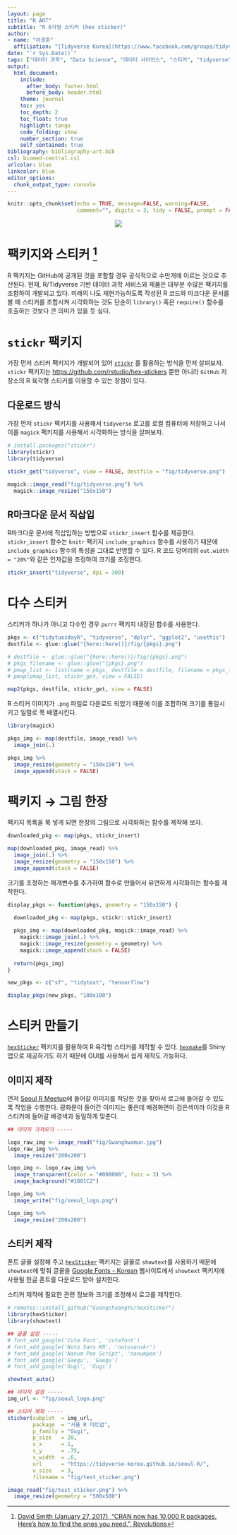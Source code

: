 ```yaml
---
layout: page
title: "R ART"
subtitle: "R 6각형 스티커 (hex sticker)"
author:
- name: "이광춘"
  affiliation: "[Tidyverse Korea](https://www.facebook.com/groups/tidyverse/)"
date: "`r Sys.Date()`"
tags: ["데이터 과학", "Data Science", "데이터 사이언스", "스티커", "tidyverse", "stickr"]
output:
  html_document: 
    include:
      after_body: footer.html
      before_body: header.html
    theme: journal
    toc: yes
    toc_depth: 2
    toc_float: true
    highlight: tango
    code_folding: show
    number_section: true
    self_contained: true
bibliography: bibliography-art.bib
csl: biomed-central.csl
urlcolor: blue
linkcolor: blue
editor_options: 
  chunk_output_type: console
---
```


```r
knitr::opts_chunk$set(echo = TRUE, message=FALSE, warning=FALSE,
                      comment="", digits = 3, tidy = FALSE, prompt = FALSE, fig.align = 'center')

```

<center>
![](fig/r-stickers.png)
</center>

# 팩키지와 스티커 [^packages-revolutions] {#sticker-embedding}

[^packages-revolutions]: [David Smith (January 27, 2017), "CRAN now has 10,000 R packages. Here's how to find the ones you need.", Revolutions](https://blog.revolutionanalytics.com/2017/01/cran-10000.html)

R 팩키지는 GitHub에 공개된 것을 포함할 경우 공식적으로 수만개에 이르는 것으로 추산된다.
현재, R/Tidyverse 기반 데이터 과학 서비스와 제품은 대부분 수많은 팩키지를 조합하여 개발되고 있다.
미래의 나도 재현가능하도록 작성된 R 코드와 마크다운 문서를 볼 때 스티커를 조합시켜 시각화하는 것도 단순히 `library()` 혹은 `require()` 함수를 호출하는 것보다 큰 의미가 있을 듯 싶다. 


# `stickr` 팩키지 {#stickr}

가장 먼저 스티커 팩키지가 개발되어 있어 [`stickr`](https://cran.rstudio.com/web/packages/stickr/index.html) 를 활용하는 방식을 먼저 살펴보자.
`stickr` 팩키지는 <https://github.com/rstudio/hex-stickers> 뿐만 아니라 `GitHub` 저장소의 R 육각형 스티커를 이용할 수 있는 장점이 있다.

## 다운로드 방식 {#download-stickers}

가장 먼저 `stickr` 팩키지를 사용해서 `tidyverse` 로고를 로컬 컴퓨터에 저장하고 나서 이를 `magick` 팩키지를 사용해서 시각화하는 방식을 살펴보자.

```r
# install.packages("stickr")
library(stickr)
library(tidyverse)

stickr_get("tidyverse", view = FALSE, destfile = "fig/tidyverse.png")

magick::image_read("fig/tidyverse.png") %>% 
  magick::image_resize("150x150")

```

## R마크다운 문서 직삽입 {#download-stickers}

R마크다운 문서에 직삽입하는 방법으로 `stickr_insert` 함수를 제공한다.
`stickr_insert` 함수는 `knitr` 팩키지 `include_graphics` 함수를 사용하기 때문에 `include_graphics` 함수의 특성을 그대로 반영할 수 있다.
R 코드 덩어리의 `out.width = "20%"`와 같은 인자값을 조정하여 크기를 조정한다.

```r
stickr_insert("tidyverse", dpi = 300)
```


# 다수 스티커 {#many-stickr}

스티커가 하나가 아니고 다수인 경우 `purrr` 팩키지 내장된 함수를 사용한다.

```r
pkgs <- c("tidytuesdayR", "tidyverse", "dplyr", "ggplot2", "usethis")
destfile <- glue::glue("{here::here()}/fig/{pkgs}.png")

# destfile <- glue::glue("{here::here()}/fig/{pkgs}.png")
# pkgs_filename <- glue::glue("{pkgs}.png")
# pmap_list <- list(name = pkgs, destfile = destfile, filename = pkgs_filename)
# pmap(pmap_list, stickr_get, view = FALSE)

map2(pkgs, destfile, stickr_get, view = FALSE)
```

R 스티커 이미지가 `.png` 파일로 다운로드 되었기 때문에 이를 조합하여 크기를 통일시키고 일렬로 쭉 배열시킨다.

```r
library(magick)

pkgs_img <- map(destfile, image_read) %>% 
  image_join(.)

pkgs_img %>% 
  image_resize(geometry = "150x150") %>% 
  image_append(stack = FALSE)
```


# 팩키지 &rarr; 그림 한장 {#many-stickr-viz}

팩키지 목록을 쭉 넣게 되면 한장의 그림으로 시각화하는 함수를 제작해 보자.

```r
downloaded_pkg <- map(pkgs, stickr_insert)

map(downloaded_pkg, image_read) %>% 
  image_join(.) %>% 
  image_resize(geometry = "150x150") %>% 
  image_append(stack = FALSE)
```

크기를 조정하는 매개변수를 추가하여 함수로 만들어서 유연하게 시각화하는 함수를 제작한다.

```r

display_pkgs <- function(pkgs, geometry = "150x150") {

  downloaded_pkg <- map(pkgs, stickr::stickr_insert)
  
  pkgs_img <- map(downloaded_pkg, magick::image_read) %>% 
    magick::image_join(.) %>% 
    magick::image_resize(geometry = geometry) %>% 
    magick::image_append(stack = FALSE)
  
  return(pkgs_img)
}

new_pkgs <- c("sf", "tidytext", "tensorflow")

display_pkgs(new_pkgs, "100x100")
```

# 스티커 만들기 {#how-to-make-sticker}

[`hexSticker`](https://github.com/GuangchuangYu/hexSticker) 팩키지를 활용하여 R 육각형 스티커를 제작할 수 있다.
[`hexmake`](https://connect.thinkr.fr/hexmake/)를 Shiny 앱으로 제공하기도 하기 때문에 GUI를 사용해서 쉽게 제작도 가능하다.

## 이미지 제작 {#make-image}

먼저 [Seoul R Meetup](https://tidyverse-korea.github.io/seoul-R/)에 들어갈 이미지를 적당한 것을 찾아서 로고에 들어갈 수 있도록 작업을 수행한다. 광화문이 들어간 이미지는 좋은데 배경화면이 검은색이라 이것을 R 스티커에 들어갈 배경색과 동일하게 맞춘다.

```r
## 이미지 가져오기 -----

logo_raw_img <- image_read("fig/Gwanghwamun.jpg")
logo_raw_img %>% 
  image_resize("200x200")
```

```r
logo_img <- logo_raw_img %>% 
  image_transparent(color = "#000000", fuzz = 3) %>% 
  image_background("#1881C2")

logo_img %>% 
  image_write("fig/seoul_logo.png")

logo_img %>% 
  image_resize("200x200")
```

## 스티커 제작 {#make-image-sticker}

폰트 글꼴 설정해 주고 [`hexSticker`](https://github.com/GuangchuangYu/hexSticker) 팩키지는 
글꼴로 `showtext`를 사용하기 때문에 `showtext`에 맞춰 글꼴을 [Google Fonts - Korean](https://fonts.google.com/?subset=korean) 웹사이트에서 `showtext` 팩키지에 사용될 한글 폰트를 다운로드 받아 설치한다.

스티커 제작에 필요한 관련 정보와 크기를 조정해서 로고를 제작한다.

```r
# remotes::install_github("GuangchuangYu/hexSticker")
library(hexSticker)
library(showtext)

## 글꼴 설정 -----
# font_add_google('Cute Font', 'cutefont')
# font_add_google('Noto Sans KR', 'notosanskr')
# font_add_google('Nanum Pen Script', 'nanumpen')
# font_add_google('Gaegu', 'Gaegu')
# font_add_google('Gugi', 'Gugi')

showtext_auto()

## 이미지 설정 -----
img_url <- "fig/seoul_logo.png"

## 스티커 제작 -----
sticker(subplot  = img_url, 
        package  = "서울 R 미트업", 
        p_family = "Gugi",
        p_size   = 20, 
        s_x      = 1, 
        s_y      = .75, 
        s_width  = .6,
        url      = "https://tidyverse-korea.github.io/seoul-R/",
        u_size   = 3,
        filename = "fig/test_sticker.png")

image_read("fig/test_sticker.png") %>% 
  image_resize(geometry = "500x500")
```


